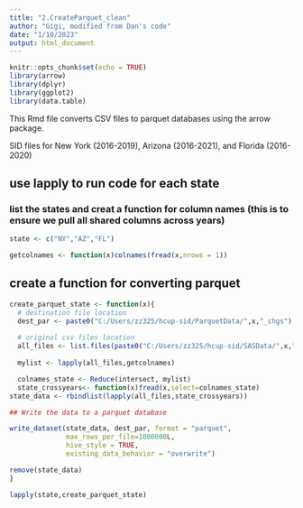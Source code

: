 ```yaml
---
title: "2.CreateParquet_clean"
author: "Gigi, modified from Dan's code"
date: "1/10/2023"
output: html_document
---
```


```r
knitr::opts_chunk$set(echo = TRUE)
library(arrow)
library(dplyr)
library(ggplot2)
library(data.table)
```

This Rmd file converts CSV files to parquet databases using the arrow package. 

SID files for New York (2016-2019), Arizona (2016-2021), and Florida (2016-2020)

## use lapply to run code for each state

### list the states and creat a function for column names (this is to ensure we pull all shared columns across years)
```r
state <- c("NY","AZ","FL")

getcolnames <- function(x)colnames(fread(x,nrows = 1))
```

## create a function for converting parquet
```r
create_parquet_state <- function(x){
  # destination file location
  dest_par <- paste0("C:/Users/zz325/hcup-sid/ParquetData/",x,"_chgs")
  
  # original csv files location
  all_files <- list.files(paste0("C:/Users/zz325/hcup-sid/SASData/",x,"_chgs"), pattern = "*.csv", full.names = TRUE)
  
  mylist <- lapply(all_files,getcolnames)

  colnames_state <- Reduce(intersect, mylist)
  state_crossyears<- function(x)fread(x,select=colnames_state)
state_data <- rbindlist(lapply(all_files,state_crossyears))

## Write the data to a parquet database

write_dataset(state_data, dest_par, format = "parquet", 
              max_rows_per_file=1000000L,
              hive_style = TRUE,
              existing_data_behavior = "overwrite")

remove(state_data)
}
```

```r
lapply(state,create_parquet_state)
```

